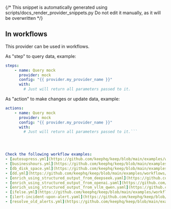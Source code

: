 {/* This snippet is automatically generated using scripts/docs_render_provider_snippets.py 
Do not edit it manually, as it will be overwritten */}

## In workflows

This provider can be used in workflows.


As "step" to query data, example:
```yaml
steps:
    - name: Query mock
      provider: mock
      config: "{{ provider.my_provider_name }}"
      with:
        # Just will return all parameters passed to it.
```


As "action" to make changes or update data, example:
```yaml
actions:
    - name: Query mock
      provider: mock
      config: "{{ provider.my_provider_name }}"
      with:
        # Just will return all parameters passed to it.```




Check the following workflow examples:
- [autosupress.yml](https://github.com/keephq/keep/blob/main/examples/workflows/autosupress.yml)
- [businesshours.yml](https://github.com/keephq/keep/blob/main/examples/workflows/businesshours.yml)
- [db_disk_space.yml](https://github.com/keephq/keep/blob/main/examples/workflows/db_disk_space.yml)
- [dd.yml](https://github.com/keephq/keep/blob/main/examples/workflows/dd.yml)
- [enrich_using_structured_output_from_deepseek.yaml](https://github.com/keephq/keep/blob/main/examples/workflows/enrich_using_structured_output_from_deepseek.yaml)
- [enrich_using_structured_output_from_openai.yaml](https://github.com/keephq/keep/blob/main/examples/workflows/enrich_using_structured_output_from_openai.yaml)
- [enrich_using_structured_output_from_vllm_qwen.yaml](https://github.com/keephq/keep/blob/main/examples/workflows/enrich_using_structured_output_from_vllm_qwen.yaml)
- [ifelse.yml](https://github.com/keephq/keep/blob/main/examples/workflows/ifelse.yml)
- [ilert-incident-upon-alert.yaml](https://github.com/keephq/keep/blob/main/examples/workflows/ilert-incident-upon-alert.yaml)
- [resolve_old_alerts.yml](https://github.com/keephq/keep/blob/main/examples/workflows/resolve_old_alerts.yml)
